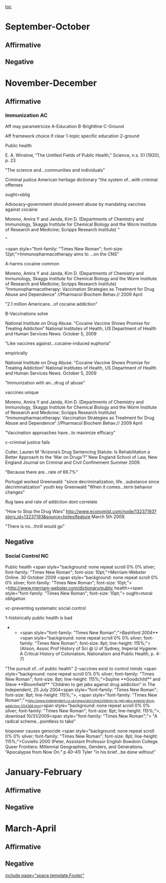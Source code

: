 [[toc]]
=September-October= 
==Affirmative== 
==Negative== 

=November-December= 
==Affirmative== 
===Immunization AC=== 
Aff may parametricize 
A-Education
B-Brightline
C-Ground

Aff framework choice if clear
1-topic specific education
2-ground

Public health














E. A. Winslow, “The Untilled Fields of Public Health,” Science, n.s. 51 (1920), p. 23

"The science and...communities and individuals"

Criminal justice
American heritage dictionary
"the system of...with criminal offenses

ought=oblig

Advocacy-government should prevent abuse by mandating vaccines against cocaine















Moreno, Amira Y and Janda, Kim D. (Departments of Chemistry and Immunology, Skaggs Institute for Chemical Biology and the Worm Institute of Research and Medicine; Scripps Research Institute) “

" 












<span style="font-family: "Times New Roman"; font-size: 12pt;">Immunopharmacotherapy aims to </span>
...on the CNS"

A-harms
cocaine common














Moreno, Amira Y and Janda, Kim D. (Departments of Chemistry and Immunology, Skaggs Institute for Chemical Biology and the Worm Institute of Research and Medicine; Scripps Research Institute) “Immunopharmacotherapy: Vaccination Strategies as Treatment for Drug Abuse and Dependence” //Pharmacol Biochem Behav.// 2009 April

"2.1 million Americans...of cocaine addiction"

B-Vaccinations solve














National Institute on Drug Abuse. “Cocaine Vaccine Shows Promise for Treating Addiction” National Institutes of Health, US Department of Health and Human Services News. October 5, 2009

"Like vaccines against...cocaine-induced euphoria"

empirically














National Institute on Drug Abuse. “Cocaine Vaccine Shows Promise for Treating Addiction” National Institutes of Health, US Department of Health and Human Services News. October 5, 2009

"Immunization with an...drug of abuse"

vaccines unique














Moreno, Amira Y and Janda, Kim D. (Departments of Chemistry and Immunology, Skaggs Institute for Chemical Biology and the Worm Institute of Research and Medicine; Scripps Research Institute) “Immunopharmacotherapy: Vaccination Strategies as Treatment for Drug Abuse and Dependence” //Pharmacol Biochem Behav.// 2009 April

"Vaccination approaches have...to maximize efficacy"

c-criminal justice fails














Cutler, Lauren M “Arizona’s Drug Sentencing Statute: Is Rehabilitation a Better Approach to the ‘War on Drugs’?” New England School of Law, New England Journal on Criminal and Civil Confinement Summer 2009.

"Because there are...rate of 66.7%"

Portugal worked
Greenwald: "since decriminalization, life...substance since decriminalization"
youth key
Greenwald "When it comes...term behavior changes"

Rug laws and rate of addiction dont correlate














“How to Stop the Drug Wars” [[http://www.economist.com/node/13237193?story_id=13237193&source=hptextfeature]] March 5th 2009. 

"There is no...thrill would go"
== == 
==Negative== 
===Social Control NC=== 
Public health 
<span style="line-height: normal;"><span style="background: none repeat scroll 0% 0% silver; font-family: "Times New Roman"; font-size: 10pt;">Merriam-Webster Online. 30 October 2009 </span></span>
<span style="line-height: normal;"><span style="background: none repeat scroll 0% 0% silver; font-family: "Times New Roman"; font-size: 10pt;"><http://www.merriam-webster.com/dictionary/public health></span><span style="font-family: "Times New Roman"; font-size: 10pt;"> </span></span>
ought=moral obligation

vc-preventing systematic social control

1-historically public health is bad
**<span style="font-family: "Times New Roman";">Bashford 2004</span>**<span style="background: none repeat scroll 0% 0% silver; font-family: "Times New Roman"; font-size: 8pt; line-height: 115%;"> (Alison, Assoc Prof History of Sci @ U of Sydney, Imperial Hygiene: A Critical History of Colonialism, Nationalism and Public Health, p. 4-7) </span>
"The pursuit of...of public health"
2-vaccines exist to control minds
<span style="text-align: justify;"><span style="background: none repeat scroll 0% 0% silver; font-family: "Times New Roman"; font-size: 8pt; line-height: 115%;">Sophie **Goodchild** and Steve **Bloomfield** “Children to get jabs against drug addiction” in The Independent, 25 July 2004</span><span style="font-family: "Times New Roman"; font-size: 8pt; line-height: 115%;">, </span><span style="font-family: "Times New Roman";"><span style="font-size: 8pt; line-height: 115%;">[[http://www.independent.co.uk/news/uk/crime/children-to-get-jabs-against-drug-addiction-554368.html]]</span></span><span style="background: none repeat scroll 0% 0% silver; font-family: "Times New Roman"; font-size: 8pt; line-height: 115%;">, download 10/31/2009</span><span style="font-family: "Times New Roman";"> </span></span>
"A radical scheme...pointless to take"

biopower causes genocide
<span style="background: none repeat scroll 0% 0% silver; font-family: "Times New Roman"; font-size: 8pt; line-height: 115%;">Coviello 2000 (Peter, Assistant Professor English Bowdoin College. Queer Frontiers: Millennial Geographies, Genders, and Generations. “Apocalypse from Now On.” p 40-41) Tyler </span>
"in his brief...be done without"


=January-February= 
==Affirmative== 
==Negative== 

=March-April= 
==Affirmative== 
==Negative== 

[[include page="space.template.Footer"]]